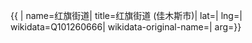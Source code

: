 {{ {{{1|PRC admin/showdata}}}|
name=红旗街道|
title=红旗街道 (佳木斯市)|
lat=|
lng=|
wikidata=Q101260666|
wikidata-original-name=|
arg={{{arg|}}}}}